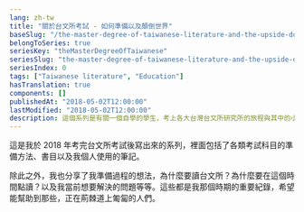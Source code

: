 ```yaml
---
lang: zh-tw
title: "關於台文所考試 - 如何準備以及顛倒世界"
baseSlug: "/the-master-degree-of-taiwanese-literature-and-the-upside-down-world/outline"
belongToSeries: true
seriesKey: "theMasterDegreeOfTaiwanese"
seriesSlug: "the-master-degree-of-taiwanese-literature-and-the-upside-down-world"
seriesIndex: 0
tags: ["Taiwanese literature", "Education"]
hasTranslation: true
components: []
publishedAt: "2018-05-02T12:00:00"
lastModified: "2018-05-02T12:00:00"
description: 這個系列是有關一個自學的學生，考上各大台灣台文所研究所的旅程與其中的小撇步
---
```


這是我於 2018 年考完台文所考試後寫出來的系列，裡面包括了各類考試科目的準備方法、書目以及我個人使用的筆記。

除此之外，我也分享了我準備過程的想法，為什麼要讀台文所？為什麼要在這個時間點讀？以及我當前想要解決的問題等等。這些都是我那個時期的重要紀錄，希望能幫助到那些，正在荊棘道上匍匐的人們。



